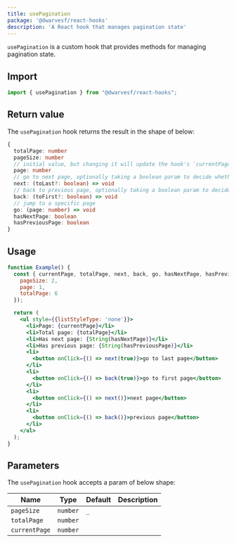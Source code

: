 ```yaml
---
title: usePagination
package: '@dwarvesf/react-hooks'
description: 'A React hook that manages pagination state'
---
```


`usePagination` is a custom hook that provides methods for managing pagination state.

## Import

```js
import { usePagination } from "@dwarvesf/react-hooks";
```

## Return value

The `usePagination` hook returns the result in the shape of below:

```ts
{
  totalPage: number
  pageSize: number
  // initial value, but changing it will update the hook's `currentPage` return value
  page: number
  // go to next page, optionally taking a boolean param to decide whether to go the last page immediately
  next: (toLast?: boolean) => void
  // back to previous page, optionally taking a boolean param to decide whether to go back to page 1 immediately
  back: (toFirst?: boolean) => void
  // jump to a specific page
  go: (page: number) => void
  hasNextPage: boolean
  hasPreviousPage: boolean
}
```

## Usage

```jsx
function Example() {
  const { currentPage, totalPage, next, back, go, hasNextPage, hasPreviousPage } = usePagination({
    pageSize: 2,
    page: 1,
    totalPage: 6
  });

  return (
    <ul style={{listStyleType: 'none'}}>
      <li>Page: {currentPage}</li>
      <li>Total page: {totalPage}</li>
      <li>Has next page: {String(hasNextPage)}</li>
      <li>Has previous page: {String(hasPreviousPage)}</li>
      <li>
        <button onClick={() => next(true)}>go to last page</button>
      </li>
      <li>
        <button onClick={() => back(true)}>go to first page</button>
      </li>
      <li>
        <button onClick={() => next()}>next page</button>
      </li>
      <li>
        <button onClick={() => back()}>previous page</button>
      </li>
    </ul>
  );
}
```

## Parameters

The `usePagination` hook accepts a param of below shape:

| Name        | Type         | Default | Description                    |
| ----------- | ------------ | ------- | ------------------------------ |
| `pageSize`  | `number`     | `_`     |                                |
| `totalPage` | `number`     |         |    |
| `currentPage` | `number`     |         |  |
